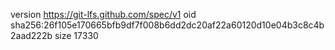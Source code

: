 version https://git-lfs.github.com/spec/v1
oid sha256:26f105e170665bfb9df7f008b6dd2dc20af22a60120d10e04b3c8c4b2aad222b
size 17330
